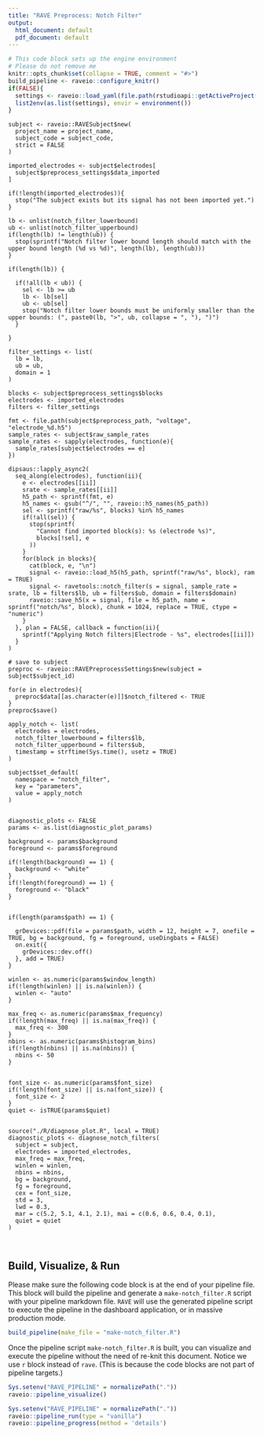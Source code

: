 ```yaml
---
title: "RAVE Preprocess: Notch Filter"
output:
  html_document: default
  pdf_document: default
---
```


```r
# This code block sets up the engine environment
# Please do not remove me
knitr::opts_chunk$set(collapse = TRUE, comment = "#>")
build_pipeline <- raveio::configure_knitr()
if(FALSE){
  settings <- raveio::load_yaml(file.path(rstudioapi::getActiveProject(), "modules", "notch_filter", "settings.yaml"))
  list2env(as.list(settings), envir = environment())
}

```

```rave
subject <- raveio::RAVESubject$new(
  project_name = project_name, 
  subject_code = subject_code, 
  strict = FALSE
)
```


```rave
imported_electrodes <- subject$electrodes[
  subject$preprocess_settings$data_imported
]

if(!length(imported_electrodes)){
  stop("The subject exists but its signal has not been imported yet.")
}

```

```rave

lb <- unlist(notch_filter_lowerbound)
ub <- unlist(notch_filter_upperbound)
if(length(lb) != length(ub)) {
  stop(sprintf("Notch filter lower bound length should match with the upper bound length (%d vs %d)", length(lb), length(ub)))
}

if(length(lb)) {
  
  if(!all(lb < ub)) {
    sel <- lb >= ub
    lb <- lb[sel]
    ub <- ub[sel]
    stop("Notch filter lower bounds must be uniformly smaller than the upper bounds: (", paste0(lb, ">", ub, collapse = ", "), ")")
  }
  
}

filter_settings <- list(
  lb = lb,
  ub = ub,
  domain = 1
)

```


```rave

blocks <- subject$preprocess_settings$blocks
electrodes <- imported_electrodes
filters <- filter_settings

fmt <- file.path(subject$preprocess_path, "voltage", "electrode_%d.h5")
sample_rates <- subject$raw_sample_rates
sample_rates <- sapply(electrodes, function(e){
  sample_rates[subject$electrodes == e]
})

dipsaus::lapply_async2(
  seq_along(electrodes), function(ii){
    e <- electrodes[[ii]]
    srate <- sample_rates[[ii]]
    h5_path <- sprintf(fmt, e)
    h5_names <- gsub("^/", "", raveio::h5_names(h5_path))
    sel <- sprintf("raw/%s", blocks) %in% h5_names
    if(!all(sel)) {
      stop(sprintf(
        "Cannot find imported block(s): %s (electrode %s)",
        blocks[!sel], e
      ))
    }
    for(block in blocks){
      cat(block, e, "\n")
      signal <- raveio::load_h5(h5_path, sprintf("raw/%s", block), ram = TRUE)
      signal <- ravetools::notch_filter(s = signal, sample_rate = srate, lb = filters$lb, ub = filters$ub, domain = filters$domain)
      raveio::save_h5(x = signal, file = h5_path, name = sprintf("notch/%s", block), chunk = 1024, replace = TRUE, ctype = "numeric")
    }
  }, plan = FALSE, callback = function(ii){
    sprintf("Applying Notch filters|Electrode - %s", electrodes[[ii]])
  }
)

# save to subject
preproc <- raveio::RAVEPreprocessSettings$new(subject = subject$subject_id)

for(e in electrodes){
  preproc$data[[as.character(e)]]$notch_filtered <- TRUE
}
preproc$save()

apply_notch <- list(
  electrodes = electrodes,
  notch_filter_lowerbound = filters$lb,
  notch_filter_upperbound = filters$ub,
  timestamp = strftime(Sys.time(), usetz = TRUE)
)

subject$set_default(
  namespace = "notch_filter",
  key = "parameters",
  value = apply_notch
)


```


```rave

diagnostic_plots <- FALSE
params <- as.list(diagnostic_plot_params)

background <- params$background
foreground <- params$foreground

if(!length(background) == 1) {
  background <- "white"
}
if(!length(foreground) == 1) {
  foreground <- "black"
}


if(length(params$path) == 1) {
  
  grDevices::pdf(file = params$path, width = 12, height = 7, onefile = TRUE, bg = background, fg = foreground, useDingbats = FALSE)
  on.exit({
    grDevices::dev.off()
  }, add = TRUE)
}

winlen <- as.numeric(params$window_length)
if(!length(winlen) || is.na(winlen)) {
  winlen <- "auto"
}
  
max_freq <- as.numeric(params$max_frequency)
if(!length(max_freq) || is.na(max_freq)) {
  max_freq <- 300
}
nbins <- as.numeric(params$histogram_bins)
if(!length(nbins) || is.na(nbins)) {
  nbins <- 50
}


font_size <- as.numeric(params$font_size)
if(!length(font_size) || is.na(font_size)) {
  font_size <- 2
}
quiet <- isTRUE(params$quiet)


source("./R/diagnose_plot.R", local = TRUE)
diagnostic_plots <- diagnose_notch_filters(
  subject = subject,
  electrodes = imported_electrodes,
  max_freq = max_freq,
  winlen = winlen,
  nbins = nbins,
  bg = background,
  fg = foreground,
  cex = font_size,
  std = 3,
  lwd = 0.3,
  mar = c(5.2, 5.1, 4.1, 2.1), mai = c(0.6, 0.6, 0.4, 0.1),
  quiet = quiet
)



```

## Build, Visualize, & Run

Please make sure the following code block is at the end of your pipeline file. This block will build the pipeline and generate a `make-notch_filter.R` script with your pipeline markdown file. `RAVE` will use the generated pipeline script to execute the pipeline in the dashboard application, or in massive production mode.

```r
build_pipeline(make_file = "make-notch_filter.R")
```


Once the pipeline script `make-notch_filter.R` is built, you can visualize and execute the pipeline without the need of re-knit this document. Notice we use `r` block instead of `rave`. (This is because the code blocks are not part of pipeline targets.)

```r
Sys.setenv("RAVE_PIPELINE" = normalizePath("."))
raveio::pipeline_visualize()
```


```r
Sys.setenv("RAVE_PIPELINE" = normalizePath("."))
raveio::pipeline_run(type = "vanilla")
raveio::pipeline_progress(method = 'details')
```






